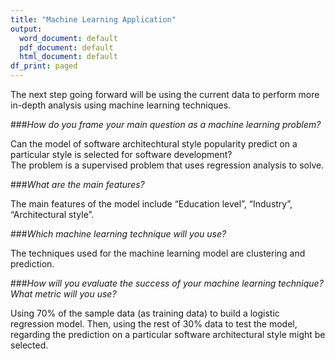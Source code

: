```yaml
---
title: "Machine Learning Application"
output:
  word_document: default
  pdf_document: default
  html_document: default
df_print: paged
---
```

  
The next step going forward will be using the current data to perform more in-depth analysis using machine learning techniques.

###*How do you frame your main question as a machine learning problem?*  
  
  Can the model of software architechtural style popularity predict on a particular style is selected for software development?  
The problem is a supervised problem that uses regression analysis to solve.  

###*What are the main features?*  
  
  The main features of the model include "Education level", "Industry", "Architectural style".  
  
###*Which machine learning technique will you use?*  
  
  The techniques used for the machine learning model are clustering and prediction.  

###*How will you evaluate the success of your machine learning technique? What metric will you use?*  
  
  Using 70% of the sample data (as training data) to build a logistic regression model. Then, using the rest of 30% data to test the model, regarding the prediction on a particular software architectural style might be selected.